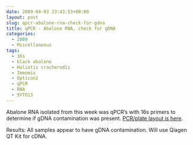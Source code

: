```yaml
---
date: 2009-04-03 23:43:53+00:00
layout: post
slug: qpcr-abalone-rna-check-for-gdna
title: qPCR - Abalone RNA, check for gDNA
categories:
  - 2009
  - Miscellaneous
tags:
  - 16s
  - black abalone
  - Haliotis cracherodii
  - Immomix
  - Opticon2
  - qPCR
  - RNA
  - SYTO13
---
```


Abalone RNA isolated from this week was qPCR's with 16s primers to determine if gDNA contamination was present. [PCR/plate layout is here](https://eagle.fish.washington.edu/Arabidopsis/Notebook%20Workup%20Files/20090403-01.pdf).

Results: All samples appear to have gDNA contamination. Will use Qiagen QT Kit for cDNA.
